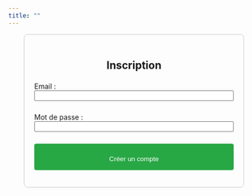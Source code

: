 ```yaml
---
title: ""
---
```


::: {style="max-width: 400px; margin: auto; padding: 20px; border: 1px solid #ccc; border-radius: 8px;"}
<h2 style="text-align: center;">

Inscription

</h2>

<form id="signup-form">

<label for="signup-email">Email :</label> <input type="email" id="signup-email" required style="width:100%; margin-bottom: 10px;">

<label for="signup-password">Mot de passe :</label> <input type="password" id="signup-password" required style="width:100%; margin-bottom: 10px;">

<button type="submit" style="width:100%; background-color: #28a745; color: white; padding-top: 10px; border: none; border-radius: 4px;">

Créer un compte

</button>

</form>

<div id="message-container" style="text-align: center; margin-top: 10px;"></div>

:::

```{=html}
<script>
  const supabaseUrl = "https://xyumeteavzfarpcbedqh.supabase.co";
  const supabaseKey = "eyJhbGciOiJIUzI1NiIsInR5cCI6IkpXVCJ9.eyJpc3MiOiJzdXBhYmFzZSIsInJlZiI6Inh5dW1ldGVhdnpmYXJwY2JlZHFoIiwicm9sZSI6ImFub24iLCJpYXQiOjE3NDM1OTAzNTUsImV4cCI6MjA1OTE2NjM1NX0.tuKfWfR-z6fye-Jr37Hp9pKfYVb9qX59j3jusnMKsZw";  // Mets ici ta vraie clé

  const messageContainer = document.getElementById("message-container");

  document.getElementById("signup-form").addEventListener("submit", async function (event) {
    event.preventDefault();

    const email = document.getElementById("signup-email").value.trim();
    const password = document.getElementById("signup-password").value.trim();

    // Nettoyage des messages précédents
    messageContainer.innerHTML = "";

    const response = await fetch(`${supabaseUrl}/rest/v1/database_connexion_questionnaire`, {
      method: "POST",
      headers: {
        "apikey": supabaseKey,
        "Authorization": `Bearer ${supabaseKey}`,
        "Content-Type": "application/json",
        "Prefer": "return=representation"
      },
      body: JSON.stringify({ email, password })
    });

    const result = await response.json();

    if (response.ok) {
      messageContainer.innerHTML = `<p style="color: green;">Compte créé avec succès !</p>`;
    } else {
      console.error("Erreur:", result);
      messageContainer.innerHTML = `<p style="color: red;">Erreur lors de la création du compte.</p>`;
    }
  });
</script>

```
